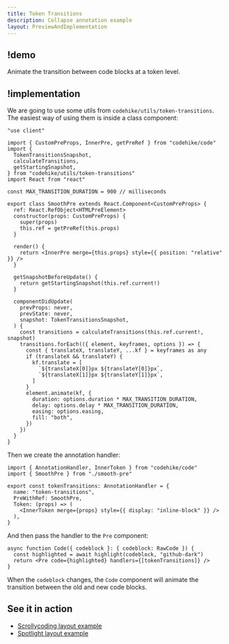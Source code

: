 ```yaml
---
title: Token Transitions
description: Collapse annotation example
layout: PreviewAndImplementation
---
```


## !demo

Animate the transition between code blocks at a token level.

<Demo name="token-transitions" />

## !implementation

We are going to use some utils from `codehike/utils/token-transitions`. The easiest way of using them is inside a class component:

```tsx smooth-pre.tsx -cw
"use client"

import { CustomPreProps, InnerPre, getPreRef } from "codehike/code"
import {
  TokenTransitionsSnapshot,
  calculateTransitions,
  getStartingSnapshot,
} from "codehike/utils/token-transitions"
import React from "react"

const MAX_TRANSITION_DURATION = 900 // milliseconds

export class SmoothPre extends React.Component<CustomPreProps> {
  ref: React.RefObject<HTMLPreElement>
  constructor(props: CustomPreProps) {
    super(props)
    this.ref = getPreRef(this.props)
  }

  render() {
    return <InnerPre merge={this.props} style={{ position: "relative" }} />
  }

  getSnapshotBeforeUpdate() {
    return getStartingSnapshot(this.ref.current!)
  }

  componentDidUpdate(
    prevProps: never,
    prevState: never,
    snapshot: TokenTransitionsSnapshot,
  ) {
    const transitions = calculateTransitions(this.ref.current!, snapshot)
    transitions.forEach(({ element, keyframes, options }) => {
      const { translateX, translateY, ...kf } = keyframes as any
      if (translateX && translateY) {
        kf.translate = [
          `${translateX[0]}px ${translateY[0]}px`,
          `${translateX[1]}px ${translateY[1]}px`,
        ]
      }
      element.animate(kf, {
        duration: options.duration * MAX_TRANSITION_DURATION,
        delay: options.delay * MAX_TRANSITION_DURATION,
        easing: options.easing,
        fill: "both",
      })
    })
  }
}
```

Then we create the annotation handler:

```tsx code.tsx -cw
import { AnnotationHandler, InnerToken } from "codehike/code"
import { SmoothPre } from "./smooth-pre"

export const tokenTransitions: AnnotationHandler = {
  name: "token-transitions",
  PreWithRef: SmoothPre,
  Token: (props) => (
    <InnerToken merge={props} style={{ display: "inline-block" }} />
  ),
}
```

And then pass the handler to the `Pre` component:

```tsx page.tsx -c
async function Code({ codeblock }: { codeblock: RawCode }) {
  const highlighted = await highlight(codeblock, "github-dark")
  return <Pre code={highlighted} handlers={[tokenTransitions]} />
}
```

When the `codeblock` changes, the `Code` component will animate the transition between the old and new code blocks.

## See it in action

- [Scrollycoding layout example](/docs/layouts/scrollycoding)
- [Spotlight layout example](/docs/layouts/spotlight)
